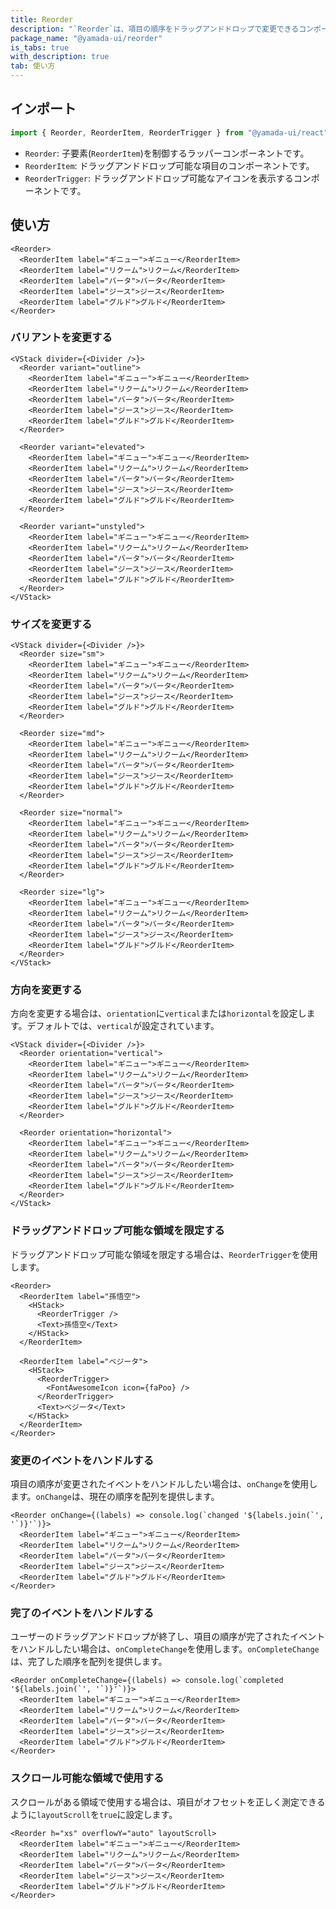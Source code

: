 ```yaml
---
title: Reorder
description: "`Reorder`は、項目の順序をドラッグアンドドロップで変更できるコンポーネントです。"
package_name: "@yamada-ui/reorder"
is_tabs: true
with_description: true
tab: 使い方
---
```


## インポート

```ts
import { Reorder, ReorderItem, ReorderTrigger } from "@yamada-ui/react"
```

- `Reorder`: 子要素(`ReorderItem`)を制御するラッパーコンポーネントです。
- `ReorderItem`: ドラッグアンドドロップ可能な項目のコンポーネントです。
- `ReorderTrigger`: ドラッグアンドドロップ可能なアイコンを表示するコンポーネントです。

## 使い方

```tsx
<Reorder>
  <ReorderItem label="ギニュー">ギニュー</ReorderItem>
  <ReorderItem label="リクーム">リクーム</ReorderItem>
  <ReorderItem label="バータ">バータ</ReorderItem>
  <ReorderItem label="ジース">ジース</ReorderItem>
  <ReorderItem label="グルド">グルド</ReorderItem>
</Reorder>
```

### バリアントを変更する

```tsx
<VStack divider={<Divider />}>
  <Reorder variant="outline">
    <ReorderItem label="ギニュー">ギニュー</ReorderItem>
    <ReorderItem label="リクーム">リクーム</ReorderItem>
    <ReorderItem label="バータ">バータ</ReorderItem>
    <ReorderItem label="ジース">ジース</ReorderItem>
    <ReorderItem label="グルド">グルド</ReorderItem>
  </Reorder>

  <Reorder variant="elevated">
    <ReorderItem label="ギニュー">ギニュー</ReorderItem>
    <ReorderItem label="リクーム">リクーム</ReorderItem>
    <ReorderItem label="バータ">バータ</ReorderItem>
    <ReorderItem label="ジース">ジース</ReorderItem>
    <ReorderItem label="グルド">グルド</ReorderItem>
  </Reorder>

  <Reorder variant="unstyled">
    <ReorderItem label="ギニュー">ギニュー</ReorderItem>
    <ReorderItem label="リクーム">リクーム</ReorderItem>
    <ReorderItem label="バータ">バータ</ReorderItem>
    <ReorderItem label="ジース">ジース</ReorderItem>
    <ReorderItem label="グルド">グルド</ReorderItem>
  </Reorder>
</VStack>
```

### サイズを変更する

```tsx
<VStack divider={<Divider />}>
  <Reorder size="sm">
    <ReorderItem label="ギニュー">ギニュー</ReorderItem>
    <ReorderItem label="リクーム">リクーム</ReorderItem>
    <ReorderItem label="バータ">バータ</ReorderItem>
    <ReorderItem label="ジース">ジース</ReorderItem>
    <ReorderItem label="グルド">グルド</ReorderItem>
  </Reorder>

  <Reorder size="md">
    <ReorderItem label="ギニュー">ギニュー</ReorderItem>
    <ReorderItem label="リクーム">リクーム</ReorderItem>
    <ReorderItem label="バータ">バータ</ReorderItem>
    <ReorderItem label="ジース">ジース</ReorderItem>
    <ReorderItem label="グルド">グルド</ReorderItem>
  </Reorder>

  <Reorder size="normal">
    <ReorderItem label="ギニュー">ギニュー</ReorderItem>
    <ReorderItem label="リクーム">リクーム</ReorderItem>
    <ReorderItem label="バータ">バータ</ReorderItem>
    <ReorderItem label="ジース">ジース</ReorderItem>
    <ReorderItem label="グルド">グルド</ReorderItem>
  </Reorder>

  <Reorder size="lg">
    <ReorderItem label="ギニュー">ギニュー</ReorderItem>
    <ReorderItem label="リクーム">リクーム</ReorderItem>
    <ReorderItem label="バータ">バータ</ReorderItem>
    <ReorderItem label="ジース">ジース</ReorderItem>
    <ReorderItem label="グルド">グルド</ReorderItem>
  </Reorder>
</VStack>
```

### 方向を変更する

方向を変更する場合は、`orientation`に`vertical`または`horizontal`を設定します。デフォルトでは、`vertical`が設定されています。

```tsx
<VStack divider={<Divider />}>
  <Reorder orientation="vertical">
    <ReorderItem label="ギニュー">ギニュー</ReorderItem>
    <ReorderItem label="リクーム">リクーム</ReorderItem>
    <ReorderItem label="バータ">バータ</ReorderItem>
    <ReorderItem label="ジース">ジース</ReorderItem>
    <ReorderItem label="グルド">グルド</ReorderItem>
  </Reorder>

  <Reorder orientation="horizontal">
    <ReorderItem label="ギニュー">ギニュー</ReorderItem>
    <ReorderItem label="リクーム">リクーム</ReorderItem>
    <ReorderItem label="バータ">バータ</ReorderItem>
    <ReorderItem label="ジース">ジース</ReorderItem>
    <ReorderItem label="グルド">グルド</ReorderItem>
  </Reorder>
</VStack>
```

### ドラッグアンドドロップ可能な領域を限定する

ドラッグアンドドロップ可能な領域を限定する場合は、`ReorderTrigger`を使用します。

```tsx
<Reorder>
  <ReorderItem label="孫悟空">
    <HStack>
      <ReorderTrigger />
      <Text>孫悟空</Text>
    </HStack>
  </ReorderItem>

  <ReorderItem label="ベジータ">
    <HStack>
      <ReorderTrigger>
        <FontAwesomeIcon icon={faPoo} />
      </ReorderTrigger>
      <Text>ベジータ</Text>
    </HStack>
  </ReorderItem>
</Reorder>
```

### 変更のイベントをハンドルする

項目の順序が変更されたイベントをハンドルしたい場合は、`onChange`を使用します。`onChange`は、現在の順序を配列を提供します。

```tsx
<Reorder onChange={(labels) => console.log(`changed '${labels.join(`', '`)}'`)}>
  <ReorderItem label="ギニュー">ギニュー</ReorderItem>
  <ReorderItem label="リクーム">リクーム</ReorderItem>
  <ReorderItem label="バータ">バータ</ReorderItem>
  <ReorderItem label="ジース">ジース</ReorderItem>
  <ReorderItem label="グルド">グルド</ReorderItem>
</Reorder>
```

### 完了のイベントをハンドルする

ユーザーのドラッグアンドドロップが終了し、項目の順序が完了されたイベントをハンドルしたい場合は、`onCompleteChange`を使用します。`onCompleteChange`は、完了した順序を配列を提供します。

```tsx
<Reorder onCompleteChange={(labels) => console.log(`completed '${labels.join(`', '`)}'`)}>
  <ReorderItem label="ギニュー">ギニュー</ReorderItem>
  <ReorderItem label="リクーム">リクーム</ReorderItem>
  <ReorderItem label="バータ">バータ</ReorderItem>
  <ReorderItem label="ジース">ジース</ReorderItem>
  <ReorderItem label="グルド">グルド</ReorderItem>
</Reorder>
```

### スクロール可能な領域で使用する

スクロールがある領域で使用する場合は、項目がオフセットを正しく測定できるように`layoutScroll`を`true`に設定します。

```tsx
<Reorder h="xs" overflowY="auto" layoutScroll>
  <ReorderItem label="ギニュー">ギニュー</ReorderItem>
  <ReorderItem label="リクーム">リクーム</ReorderItem>
  <ReorderItem label="バータ">バータ</ReorderItem>
  <ReorderItem label="ジース">ジース</ReorderItem>
  <ReorderItem label="グルド">グルド</ReorderItem>
</Reorder>
```
